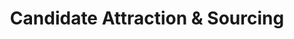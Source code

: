 ---
title: Candidate Attraction & Sourcing
description: "Welcome to the home of your new documentation"
---